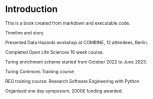 # Introduction

This is a book created from markdown and executable code.

Timeline and story

Presented Data Hazards workshop at COMBINE, 12 attendees, Berlin.

Completed Open Life Sciences 16 week course.

Turing enrichment scheme started from October 2022 to June 2023. 

Turing Commons Training course

REG training course: Research Software Engineering with Python

Organised one day symposium, 2000£ funding awarded. 


